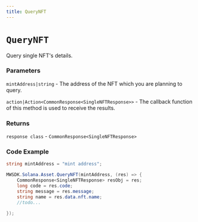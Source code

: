 ```yaml
---
title: QueryNFT
---
```


# `QueryNFT`
Query single NFT's details.
### Parameters
`mintAddress|string` - The address of the NFT which you are planning to query.

`action|Action<CommonResponse<SingleNFTResponse>>` - The callback function of this method is used to receive the results.

### Returns
`response class` - `CommonResponse<SingleNFTResponse>`

### Code Example
```csharp
string mintAddress = "mint address";

MWSDK.Solana.Asset.QueryNFT(mintAddress, (res) => {
    CommonResponse<SingleNFTResponse> resObj = res;
    long code = res.code;
    string message = res.message;
    string name = res.data.nft.name;
    //todo...

});
```
